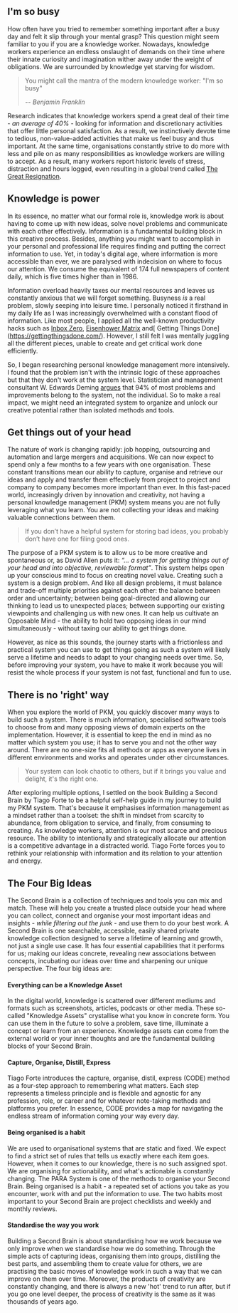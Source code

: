 ## I'm so busy

How often have you tried to remember something important after a busy day and felt it slip through your mental grasp? This question might seem familiar to you if you are a knowledge worker. Nowadays, knowledge workers experience an endless onslaught of demands on their time where their innate curiosity and imagination wither away under the weight of obligations. We are surrounded by knowledge yet starving for wisdom.

> You might call the mantra of the modern knowledge worker: "I'm so busy"
> 
> -- <cite>Benjamin Franklin</cite>

Research indicates that knowledge workers spend a great deal of their time - _an average of 40%_ - looking for information and discretionary activities that offer little personal satisfaction. As a result, we instinctively devote time to tedious, non-value-added activities that make us feel busy and thus important. At the same time, organisations constantly strive to do more with less and pile on as many responsibilities as knowledge workers are willing to accept. As a result, many workers report historic levels of stress, distraction and hours logged, even resulting in a global trend called [The Great Resignation](https://en.wikipedia.org/wiki/Great_Resignation).

## Knowledge is power

In its essence, no matter what our formal role is, knowledge work is about having to come up with new ideas, solve novel problems and communicate with each other effectively. Information is a fundamental building block in this creative process. Besides, anything you might want to accomplish in your personal and professional life requires finding and putting the correct information to use. Yet, in today's digital age, where information is more accessible than ever, we are paralysed with indecision on where to focus our attention. We consume the equivalent of 174 full newspapers of content daily, which is five times higher than in 1986. 

Information overload heavily taxes our mental resources and leaves us constantly anxious that we will forget something. Busyness _is_ a real problem, slowly seeping into leisure time. I personally noticed it firsthand in my daily life as I was increasingly overwhelmed with a constant flood of information. Like most people, I applied all the well-known productivity hacks such as [Inbox Zero](https://blog.superhuman.com/inbox-zero-method/), [Eisenhower Matrix](https://www.productplan.com/glossary/eisenhower-matrix/#:~:text=The%20Eisenhower%20Matrix%20is%20a,to%20their%20urgency%20and%20importance.) and[ Getting Things Done](https://gettingthingsdone.com/). However, I still felt I was mentally juggling all the different pieces, unable to create and get critical work done efficiently. 

So, I began researching personal knowledge management more intensively. I found that the problem isn't with the intrinsic logic of these approaches but that they don't work at the system level. Statistician and management consultant W. Edwards Deming [argues](https://deming.org/appreciation-for-a-system/) that 94% of most problems and improvements belong to the system, not the individual. So to make a real impact, we might need an integrated system to organize and unlock our creative potential rather than isolated methods and tools. 

## Get things out of your head

The nature of work is changing rapidly: job hopping, outsourcing and automation and large mergers and acquisitions. We can now expect to spend only a few months to a few years with one organisation. These constant transitions mean our ability to capture, organise and retrieve our ideas and apply and transfer them effectively from project to project and company to company becomes more important than ever. In this fast-paced world, increasingly driven by innovation and creativity, not having a personal knowledge management (PKM) system means you are not fully leveraging what you learn. You are not collecting your ideas and making valuable connections between them.

> If you don’t have a helpful system for storing bad ideas, you probably don’t have one for filing good ones.
>

The purpose of a PKM system is to allow us to be more creative and spontaneous or, as David Allen puts it: _“... a system for getting things out of your head and into objective, reviewable format”_. This system helps open up your conscious mind to focus on creating novel value. Creating such a system is a design problem. And like all design problems, it must balance and trade-off multiple priorities against each other: the balance between order and uncertainty; between being goal-directed and allowing our thinking to lead us to unexpected places; between supporting our existing viewpoints and challenging us with new ones. It can help us cultivate an Opposable Mind - the ability to hold two opposing ideas in our mind simultaneously - without taxing our ability to get things done. 

However, as nice as this sounds, the journey starts with a frictionless and practical system you can use to get things going as such a system will likely serve a lifetime and needs to adapt to your changing needs over time. So, before improving your system, you have to make it work because you will resist the whole process if your system is not fast, functional and fun to use. 

## There is no 'right' way

When you explore the world of PKM, you quickly discover many ways to build such a system. There is much information, specialised software tools to choose from and many opposing views of domain experts on the implementation. However, it is essential to keep the end in mind as no matter which system you use; it has to serve you and not the other way around. There are no one-size fits all methods or apps as everyone lives in different environments and works and operates under other circumstances.

> Your system can look chaotic to others, but if it brings you value and delight, it's the right one.
>

After exploring multiple options, I settled on the book Building a Second Brain by Tiago Forte to be a helpful self-help guide in my journey to build my PKM system. That's because it emphasises information management as a mindset rather than a toolset: the shift in mindset from scarcity to abundance, from obligation to service, and finally, from consuming to creating. As knowledge workers, attention is our most scarce and precious resource. The ability to intentionally and strategically allocate our attention is a competitive advantage in a distracted world. Tiago Forte forces you to rethink your relationship with information and its relation to your attention and energy.

## The Four Big Ideas

The Second Brain is a collection of techniques and tools you can mix and match. These will help you create a trusted place outside your head where you can collect, connect and organise your most important ideas and insights - _while filtering out the junk_ - and use them to do your best work. A Second Brain is one searchable, accessible, easily shared private knowledge collection designed to serve a lifetime of learning and growth, not just a single use case. It has four essential capabilities that it performs for us; making our ideas concrete, revealing new associations between concepts, incubating our ideas over time and sharpening our unique perspective. The four big ideas are:

#### Everything can be a Knowledge Asset
In the digital world, knowledge is scattered over different mediums and formats such as screenshots, articles, podcasts or other media. These so-called "Knowledge Assets" crystallise what you know in concrete form. You can use them in the future to solve a problem, save time, illuminate a concept or learn from an experience. Knowledge assets can come from the external world or your inner thoughts and are the fundamental building blocks of your Second Brain.

#### Capture, Organise, Distill, Express
Tiago Forte introduces the capture, organise, distil, express (CODE) method as a four-step approach to remembering what matters. Each step represents a timeless principle and is flexible and agnostic for any profession, role, or career and for whatever note-taking methods and platforms you prefer. In essence, CODE provides a map for navigating the endless stream of information coming your way every day.

#### Being organised is a habit
We are used to organisational systems that are static and fixed. We expect to find a strict set of rules that tells us exactly where each item goes. However, when it comes to our knowledge, there is no such assigned spot. We are organising for actionability, and what's actionable is constantly changing. The PARA System is one of the methods to organise your Second Brain. Being organised is a habit - a repeated set of actions you take as you encounter, work with and put the information to use. The two habits most important to your Second Brain are project checklists and weekly and monthly reviews. 

#### Standardise the way you work
Building a Second Brain is about standardising how we work because we only improve when we standardise how we do something. Through the simple acts of capturing ideas, organising them into groups, distilling the best parts, and assembling them to create value for others, we are practising the basic moves of knowledge work in such a way that we can improve on them over time. Moreover, the products of creativity are constantly changing, and there is always a new 'hot' trend to run after, but if you go one level deeper, the process of creativity is the same as it was thousands of years ago.



